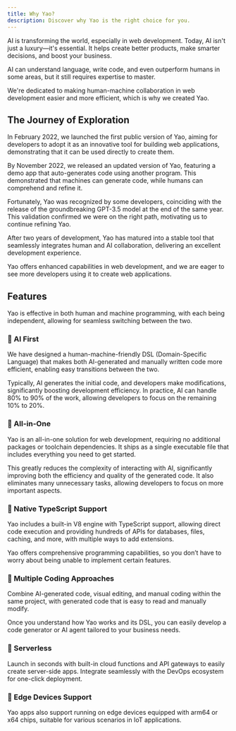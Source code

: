 ```yaml
---
title: Why Yao?
description: Discover why Yao is the right choice for you.
---
```


AI is transforming the world, especially in web development. Today, AI isn't just a luxury—it's essential. It helps create better products, make smarter decisions, and boost your business.

AI can understand language, write code, and even outperform humans in some areas, but it still requires expertise to master.

We're dedicated to making human-machine collaboration in web development easier and more efficient, which is why we created Yao.

## The Journey of Exploration

In February 2022, we launched the first public version of Yao, aiming for developers to adopt it as an innovative tool for building web applications, demonstrating that it can be used directly to create them.

By November 2022, we released an updated version of Yao, featuring a demo app that auto-generates code using another program. This demonstrated that machines can generate code, while humans can comprehend and refine it.

Fortunately, Yao was recognized by some developers, coinciding with the release of the groundbreaking GPT-3.5 model at the end of the same year. This validation confirmed we were on the right path, motivating us to continue refining Yao.

After two years of development, Yao has matured into a stable tool that seamlessly integrates human and AI collaboration, delivering an excellent development experience.

Yao offers enhanced capabilities in web development, and we are eager to see more developers using it to create web applications.

## Features

Yao is effective in both human and machine programming, with each being independent, allowing for seamless switching between the two.

### 🔮 AI First

We have designed a human-machine-friendly DSL (Domain-Specific Language) that makes both AI-generated and manually written code more efficient, enabling easy transitions between the two.

Typically, AI generates the initial code, and developers make modifications, significantly boosting development efficiency. In practice, AI can handle 80% to 90% of the work, allowing developers to focus on the remaining 10% to 20%.

### 🔮 All-in-One

Yao is an all-in-one solution for web development, requiring no additional packages or toolchain dependencies. It ships as a single executable file that includes everything you need to get started.

This greatly reduces the complexity of interacting with AI, significantly improving both the efficiency and quality of the generated code. It also eliminates many unnecessary tasks, allowing developers to focus on more important aspects.

### 🔮 Native TypeScript Support

Yao includes a built-in V8 engine with TypeScript support, allowing direct code execution and providing hundreds of APIs for databases, files, caching, and more, with multiple ways to add extensions.

Yao offers comprehensive programming capabilities, so you don’t have to worry about being unable to implement certain features.

### 🔮 Multiple Coding Approaches

Combine AI-generated code, visual editing, and manual coding within the same project, with generated code that is easy to read and manually modify.

Once you understand how Yao works and its DSL, you can easily develop a code generator or AI agent tailored to your business needs.

### 🔮 Serverless

Launch in seconds with built-in cloud functions and API gateways to easily create server-side apps. Integrate seamlessly with the DevOps ecosystem for one-click deployment.

### 🔮 Edge Devices Support

Yao apps also support running on edge devices equipped with arm64 or x64 chips, suitable for various scenarios in IoT applications.
